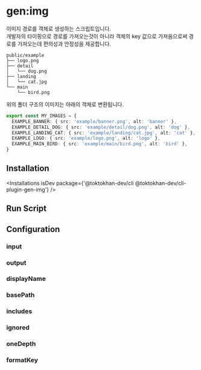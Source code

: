 


# gen:img


<DocIcons 
   github="https://github.com/TOKTOKHAN-DEV/toktokhan-dev/tree/main/packages/cli-plugins/gen-img" 
   npm="https://www.npmjs.com/package/@toktokhan-dev/cli-plugin-gen-img" 
   doc="/docs/cli-plugin-gen-img"
   />


이미지 경로를 객체로 생성하는 스크립트입니다.<br/>
개발자의 타이핑으로 경로를 가져오는것이 아니라 객체의 key 값으로 가져옴으로써 경로를 가져오는데 편의성과 안정성을 제공합니다.

```
public/example
├── logo.png
├── detail
│   └── dog.png
├── landing
│   └── cat.jpg
└── main
    └── bird.png
```

위의 폴더 구조의 이미지는 아래의 객체로 변환됩니다.

```ts
export const MY_IMAGES = {
  EXAMPLE_BANNER: { src: 'example/banner.png', alt: 'banner' },
  EXAMPLE_DETAIL_DOG: { src: 'example/detail/dog.png', alt: 'dog' },
  EXAMPLE_LANDING_CAT: { src: 'example/landing/cat.jpg', alt: 'cat' },
  EXAMPLE_LOGO: { src: 'example/logo.png', alt: 'logo' },
  EXAMPLE_MAIN_BIRD: { src: 'example/main/bird.png', alt: 'bird' },
}
```


## Installation

<Installations
  isDev
  package={'@toktokhan-dev/cli @toktokhan-dev/cli-plugin-gen-img'}
/>

## Run Script

<TokriptRunScript cmd="gen:img"/>

## Configuration

<TokriptConfigExample cmd="gen:img" exportedName="genImg" packageName="@toktokhan-dev/cli-plugin-gen-img"/>

### input

<TokriptConfigItem
    command="gen:img"
    optName="input"
    desc="이미지 파일이 위치한 디렉토리 경로"
    type="string" 
    default="public" 
    exampleValue="path/to/img"
    cliOpt
    cliOptAlias="i" 
 />

### output

<TokriptConfigItem
    command="gen:img"
    optName="output"
    desc="생성될 파일이 위치할 경로"
    type="string" 
    default="src/generated/path/images.ts" 
    exampleValue="path/to/img"
    cliOpt 
    cliOptAlias="o" 
 />

### displayName

 <TokriptConfigItem
    command="gen:img"
    optName="displayName"
    desc="생성될 image 객체의 이름입니다"
    type="string" 
    default="MY_IMAGES" 
    exampleValue="MY_IMAGES"
    cliOpt
    cliOptAlias="d" 
 />

### basePath

 <TokriptConfigItem
    command="gen:img"
    optName="basePath"
    desc="생성될 객체의 value 에 할당될 경로의 base-path 입니다"
    type="string" 
    default="" 
    exampleValue="/"
    cliOpt
    cliOptAlias="b" 
 />

### includes

 <TokriptConfigItem
    command="gen:img"
    optName="includes"
    desc="생성될 이미지 파일을 판별하는 패턴으로써, 파일이름이 패턴과 일치할 경우에만 객체에 포함됩니다."
    type="string[]" 
    default="['*.jpg', '*.png', '*.svg', '*.jpeg', '*.webp']" 
    exampleValue="['*.jpg', '*.png']"
    cliOpt
    cliOptAlias="ic" 
 />

### ignored

 <TokriptConfigItem
    command="gen:img"
    optName="ignored"
    desc="제외 될 이미지 파일을 판별하는 패턴으로써, 파일이름이 패턴과 일치할 경우에 객체에서 제외 됩니다."
    type="string[]" 
    default="['*node_module*']" 
    exampleValue="['*.webp', '*.png']"
    cliOpt
    cliOptAlias="ig" 
 />

### oneDepth

 <TokriptConfigItem
    command="gen:img"
    optName="oneDepth"
    desc="one depth  가 true 일 경우, 폴더 구조를 무시하고 one depth 로 객체를 생성합니다."
    type="boolean" 
    default="true" 
    exampleValue="true"
    cliOpt
    cliOptAlias="od" 
 />

### formatKey

 <TokriptConfigItem
    command="gen:img"
    optName="formatKey"
    desc="key 값을 결정할 포멧함수입니다. 기본적으로, SNAKE_UPPER_CASE 로 생성됩니다."
    type="(fileName: string) => string" 
    default="(string) => snakeCase(string).toUpperCase()" 
    exampleValue="(string) => snakeCase(string).toUpperCase()"
 />